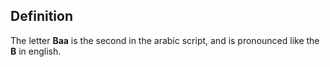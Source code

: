 == Definition ==
The letter '''Baa''' is the second in the arabic script, and is pronounced like the '''B''' in english.